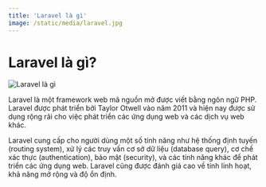 ```yaml
---
title: 'Laravel là gì'
image: /static/media/laravel.jpg
---
```


# Laravel là gì?

![Laravel là gì](/static/media/laravel.jpg)

Laravel là một framework web mã nguồn mở được viết bằng ngôn ngữ PHP. Laravel được phát triển bởi Taylor Otwell vào năm 2011 và hiện nay được sử dụng rộng rãi cho việc phát triển các ứng dụng web và các dịch vụ web khác.

Laravel cung cấp cho người dùng một số tính năng như hệ thống định tuyến (routing system), xử lý các truy vấn cơ sở dữ liệu (database query), cơ chế xác thực (authentication), bảo mật (security), và các tính năng khác để phát triển các ứng dụng web. Laravel cũng được đánh giá cao về tính linh hoạt, khả năng mở rộng và độ ổn định.
